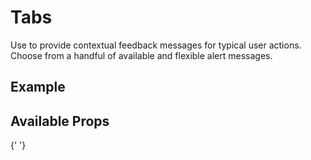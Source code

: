 

<Meta title="Components/Tabs/Intro" component={Tabs} />

# Tabs

Use to provide contextual feedback messages for typical user actions. Choose from a handful of available and flexible alert messages.

## Example

<Canvas>
  <Tabs defaultActiveKey="key2"></Tabs>
</Canvas>

## Available Props

<ArgsTable component="Tabs" />{' '}
